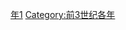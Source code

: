 {{Catnav|頁面分類|历史|歷史時代|年|前2世纪各年}}

{{catmore}}

[[Category:前230年代|年1]]
[[Category:前3世纪各年|Category:前3世纪各年]]